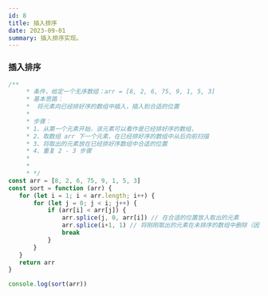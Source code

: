 ```yaml
---
id: 8
title: 插入排序
date: 2023-09-01
summary: 插入排序实现。
---
```


### 插入排序

```javascript
/**
     * 条件，给定一个无序数组：arr = [8, 2, 6, 75, 9, 1, 5, 3]
     * 基本思路：
     *  将元素向已经排好序的数组中插入，插入到合适的位置
     *
     * 步骤：
     * 1、从第一个元素开始，该元素可以看作是已经排好序的数组，
     * 2、取数组 arr 下一个元素，在已经排好序的数组中从后向前扫描
     * 3、将取出的元素放在已经排好序数组中合适的位置
     * 4、重复 2 - 3 步骤
     *
     *
     * */
const arr = [8, 2, 6, 75, 9, 1, 5, 3]
const sort = function (arr) {
   for (let i = 1; i < arr.length; i++) {
       for (let j = 0; j < i; j++) {
           if (arr[i] < arr[j]) {
               arr.splice(j, 0, arr[i]) // 在合适的位置放入取出的元素
               arr.splice(i+1, 1) // 将刚刚取出的元素在未排序的数组中删除（因为已经放入到排好序的数组中了）
               break
           }
       }
   }
   return arr
}

console.log(sort(arr))
```